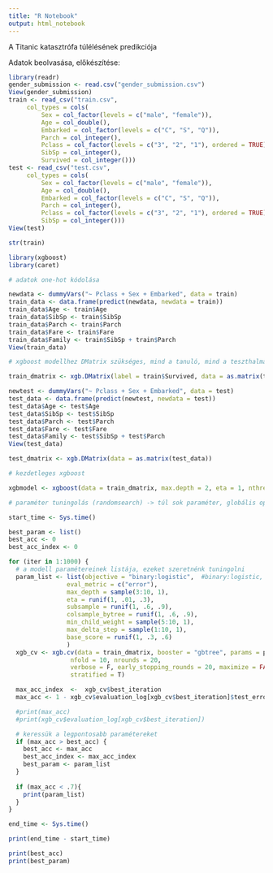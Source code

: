 ---
title: "R Notebook"
output: html_notebook
---

A Titanic katasztrófa túlélésének predikciója

Adatok beolvasása, előkészítése:

```{r}
library(readr)
gender_submission <- read.csv("gender_submission.csv")
View(gender_submission)
train <- read_csv("train.csv", 
     col_types = cols(
         Sex = col_factor(levels = c("male", "female")),
         Age = col_double(), 
         Embarked = col_factor(levels = c("C", "S", "Q")), 
         Parch = col_integer(), 
         Pclass = col_factor(levels = c("3", "2", "1"), ordered = TRUE), 
         SibSp = col_integer(), 
         Survived = col_integer()))
test <- read_csv("test.csv", 
     col_types = cols(
         Sex = col_factor(levels = c("male", "female")),
         Age = col_double(), 
         Embarked = col_factor(levels = c("C", "S", "Q")), 
         Parch = col_integer(), 
         Pclass = col_factor(levels = c("3", "2", "1"), ordered = TRUE), 
         SibSp = col_integer()))
View(test)
```


```{r}
str(train)
```


```{r}
library(xgboost)
library(caret)

# adatok one-hot kódolása

newdata <- dummyVars("~ Pclass + Sex + Embarked", data = train)
train_data <- data.frame(predict(newdata, newdata = train))
train_data$Age <- train$Age
train_data$SibSp <- train$SibSp
train_data$Parch <- train$Parch
train_data$Fare <- train$Fare
train_data$Family <- train$SibSp + train$Parch
View(train_data)

# xgboost modellhez DMatrix szükséges, mind a tanuló, mind a teszthalmazhoz

train_dmatrix <- xgb.DMatrix(label = train$Survived, data = as.matrix(train_data))

newtest <- dummyVars("~ Pclass + Sex + Embarked", data = test)
test_data <- data.frame(predict(newtest, newdata = test))
test_data$Age <- test$Age
test_data$SibSp <- test$SibSp
test_data$Parch <- test$Parch
test_data$Fare <- test$Fare
test_data$Family <- test$SibSp + test$Parch
View(test_data)

test_dmatrix <- xgb.DMatrix(data = as.matrix(test_data))

# kezdetleges xgboost

xgbmodel <- xgboost(data = train_dmatrix, max.depth = 2, eta = 1, nthread = 2, nrounds = 10, objective = "binary:logistic")

# paraméter tuningolás (randomsearch) -> túl sok paraméter, globális optimum megtalálása túl "költséges" -> a véletlent hívjuk segítségül

start_time <- Sys.time()

best_param <- list()
best_acc <- 0
best_acc_index <- 0

for (iter in 1:1000) {
  # a modell paramétereinek listája, ezeket szeretnénk tuningolni
  param_list <- list(objective = "binary:logistic",  #binary:logistic, binary:hinge
                eval_metric = c("error"),      
                max_depth = sample(3:10, 1),
                eta = runif(1, .01, .3),   
                subsample = runif(1, .6, .9),
                colsample_bytree = runif(1, .6, .9), 
                min_child_weight = sample(5:10, 1), 
                max_delta_step = sample(1:10, 1),
                base_score = runif(1, .3, .6)
                )
  xgb_cv <- xgb.cv(data = train_dmatrix, booster = "gbtree", params = param_list,  
                 nfold = 10, nrounds = 20,
                 verbose = F, early_stopping_rounds = 20, maximize = FALSE,
                 stratified = T)

  max_acc_index  <-  xgb_cv$best_iteration
  max_acc <- 1 - xgb_cv$evaluation_log[xgb_cv$best_iteration]$test_error_mean

  #print(max_acc)
  #print(xgb_cv$evaluation_log[xgb_cv$best_iteration])

  # keressük a legpontosabb paramétereket
  if (max_acc > best_acc) {
    best_acc <- max_acc
    best_acc_index <- max_acc_index
    best_param <- param_list
  }
  
  if (max_acc < .7){
    print(param_list)
  }
}

end_time <- Sys.time()

print(end_time - start_time)

print(best_acc)
print(best_param)
```

